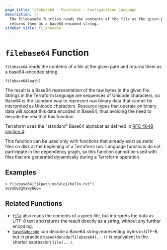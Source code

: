 ```yaml
---
page_title: filebase64 - Functions - Configuration Language
description: |-
  The filebase64 function reads the contents of the file at the given path and
  returns them as a base64-encoded string.
sidebar_title: filebase64
---
```


# `filebase64` Function

`filebase64` reads the contents of a file at the given path and returns them as
a base64-encoded string.

```hcl
filebase64(path)
```

The result is a Base64 representation of the raw bytes in the given file.
Strings in the Terraform language are sequences of Unicode characters, so
Base64 is the standard way to represent raw binary data that cannot be
interpreted as Unicode characters. Resource types that operate on binary
data will accept this data encoded in Base64, thus avoiding the need to
decode the result of this function.

Terraform uses the "standard" Base64 alphabet as defined in
[RFC 4648 section 4](https://tools.ietf.org/html/rfc4648#section-4).

This function can be used only with functions that already exist as static
files on disk at the beginning of a Terraform run. Language functions do not
participate in the dependency graph, so this function cannot be used with
files that are generated dynamically during a Terraform operation.

## Examples

```
> filebase64("${path.module}/hello.txt")
SGVsbG8gV29ybGQ=
```

## Related Functions

- [`file`](/language/functions/file) also reads the contents of a given file,
  but interprets the data as UTF-8 text and returns the result directly
  as a string, without any further encoding.
- [`base64decode`](/language/functions/base64decode) can decode a Base64 string representing
  bytes in UTF-8, but in practice `base64decode(filebase64(...))` is equivalent
  to the shorter expression `file(...)`.
